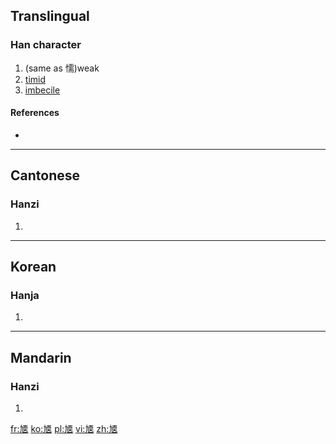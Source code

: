 ==Translingual==

===Han character===
{{Han char|rn=5|rad=乙|as=10|sn=11|four=|canj=大弓一月大 (KNMBK)}}

# (same as 懦)weak
# [[timid]]
# [[imbecile]]

====References====
* {{Han ref|kx=0084.310|hdz=42813.010|uh=3421|ud=13345}}

----

==Cantonese==

===Hanzi===
{{yue-hanzi|jyut=|y=no6}}

# {{defn|lang=yue|sort=乙10}}

----

==Korean==

===Hanja===
{{ko-hanja|hangeul=유|rv=yu|mr=yu|y=yu|eumhun=나약하다|ehrv=nayakhada|ehmr=nayakhada|ehy=nayakhata}}

# {{defn|lang=ko|sort=乙10}}

----

==Mandarin==

===Hanzi===
{{cmn-hanzi|pin=[[nuò]] ([[nuo4]])|wg=no<sup>4</sup>}}

# {{defn|lang=cmn|sort=乙10}}

[[fr:㐡]]
[[ko:㐡]]
[[pl:㐡]]
[[vi:㐡]]
[[zh:㐡]]